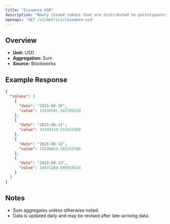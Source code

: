 ```yaml
---
title: "Issuance USD"
description: "Newly issued tokens that are distributed to participants (such as validators, miners, or stakers) as compensation for participating in consensus."
openapi: 'GET /v1/metrics/issuance-usd'
---
```


## Overview

- **Unit:** USD
- **Aggregation:** Sum
- **Source:** Blockworks



## Example Response

```json
{
  "solana": [
    {
      "date": "2025-08-10",
      "value": 13434541.542783229
    },
    {
      "date": "2025-08-11",
      "value": 13349119.133252969
    },
    {
      "date": "2025-08-12",
      "value": 13328664.582315786
    },
    {
      "date": "2025-08-13",
      "value": 14671280.690915624
    }
  ]
}
```

## Notes
- Sum aggregates unless otherwise noted.
- Data is updated daily and may be revised after late-arriving data.

